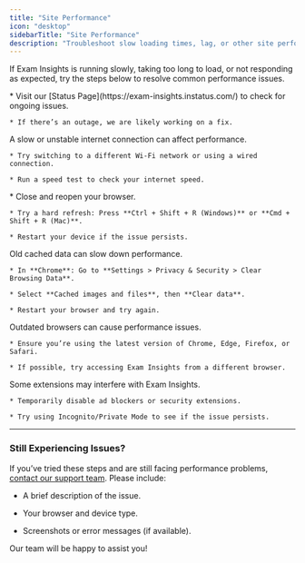 ```yaml
---
title: "Site Performance"
icon: "desktop"
sidebarTitle: "Site Performance"
description: "Troubleshoot slow loading times, lag, or other site performance issues."
---
```


If Exam Insights is running slowly, taking too long to load, or not responding as expected, try the steps below to resolve common performance issues.

<Steps>
  <Step title="Check for Server Outages">
    * Visit our [Status Page](https://exam-insights.instatus.com/) to check for ongoing issues.

    * If there’s an outage, we are likely working on a fix.
  </Step>

  <Step title="Check Your Internet Connection">
    A slow or unstable internet connection can affect performance.

    * Try switching to a different Wi-Fi network or using a wired connection.

    * Run a speed test to check your internet speed.
  </Step>

  <Step title="Refresh the Page & Restart Your Browser">
    * Close and reopen your browser.

    * Try a hard refresh: Press **Ctrl + Shift + R (Windows)** or **Cmd + Shift + R (Mac)**.

    * Restart your device if the issue persists.
  </Step>

  <Step title="Clear Cache & Cookies">
    Old cached data can slow down performance.

    * In **Chrome**: Go to **Settings > Privacy & Security > Clear Browsing Data**.

    * Select **Cached images and files**, then **Clear data**.

    * Restart your browser and try again.
  </Step>

  <Step title="Update Your Browser">
    Outdated browsers can cause performance issues.

    * Ensure you’re using the latest version of Chrome, Edge, Firefox, or Safari.

    * If possible, try accessing Exam Insights from a different browser.
  </Step>

  <Step title="Disable Browser Extensions">
    Some extensions may interfere with Exam Insights.

    * Temporarily disable ad blockers or security extensions.

    * Try using Incognito/Private Mode to see if the issue persists.
  </Step>
</Steps>

***

### Still Experiencing Issues?

If you’ve tried these steps and are still facing performance problems, [contact our support team](https://exam-insights.com/help-and-resources/). Please include:

* A brief description of the issue.

* Your browser and device type.

* Screenshots or error messages (if available).

Our team will be happy to assist you!